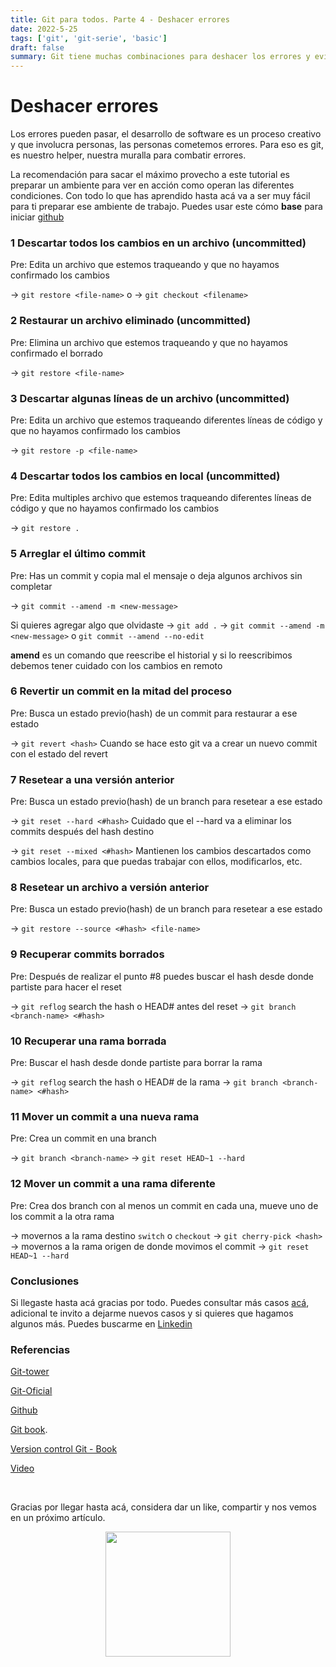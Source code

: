 ```yaml
---
title: Git para todos. Parte 4 - Deshacer errores
date: 2022-5-25
tags: ['git', 'git-serie', 'basic']
draft: false
summary: Git tiene muchas combinaciones para deshacer los errores y evitar dolores de cabeza.
---
```


# Deshacer errores

Los errores pueden pasar, el desarrollo de software es un proceso creativo y que involucra personas, las personas cometemos errores.
Para eso es git, es nuestro helper, nuestra muralla para combatir errores.

<TOCInline
  toc={props.toc}
  exclude="Contenido|GIT"
  fromHeading={3}
  toHeading={4}
  asDisclosure
/>

La recomendación para sacar el máximo provecho a este tutorial es preparar un ambiente para ver en acción como operan las diferentes condiciones.
Con todo lo que has aprendido hasta acá va a ser muy fácil para ti preparar ese ambiente de trabajo. Puedes usar este cómo **base** para iniciar [github](https://github.com/jamescardona11/git-exercism)

### 1 Descartar todos los cambios en un archivo (uncommitted)

Pre: Edita un archivo que estemos traqueando y que no hayamos confirmado los cambios

-> `git restore <file-name>` o
-> `git checkout <filename>`

### 2 Restaurar un archivo eliminado (uncommitted)

Pre: Elimina un archivo que estemos traqueando y que no hayamos confirmado el borrado

-> `git restore <file-name>`

### 3 Descartar algunas líneas de un archivo (uncommitted)

Pre: Edita un archivo que estemos traqueando diferentes líneas de código y que no hayamos confirmado los cambios

-> `git restore -p <file-name>`

### 4 Descartar todos los cambios en local (uncommitted)

Pre: Edita multiples archivo que estemos traqueando diferentes líneas de código y que no hayamos confirmado los cambios

-> `git restore .`

### 5 Arreglar el último commit

Pre: Has un commit y copia mal el mensaje o deja algunos archivos sin completar

-> `git commit --amend -m <new-message>`

Si quieres agregar algo que olvidaste
-> `git add .`
-> `git commit --amend -m <new-message>` o `git commit --amend --no-edit`

**amend** es un comando que reescribe el historial y si lo reescribimos debemos tener cuidado con los cambios en remoto

### 6 Revertir un commit en la mitad del proceso

Pre: Busca un estado previo(hash) de un commit para restaurar a ese estado

-> `git revert <hash>`
Cuando se hace esto git va a crear un nuevo commit con el estado del revert

### 7 Resetear a una versión anterior

Pre: Busca un estado previo(hash) de un branch para resetear a ese estado

-> `git reset --hard <#hash>`
Cuidado que el --hard va a eliminar los commits después del hash destino

-> `git reset --mixed <#hash>`
Mantienen los cambios descartados como cambios locales, para que puedas trabajar con ellos, modificarlos, etc.

### 8 Resetear un archivo a versión anterior

Pre: Busca un estado previo(hash) de un branch para resetear a ese estado

-> `git restore --source <#hash> <file-name>`

### 9 Recuperar commits borrados

Pre: Después de realizar el punto #8 puedes buscar el hash desde donde partiste para hacer el reset

-> `git reflog` search the hash o HEAD# antes del reset
-> `git branch <branch-name> <#hash>`

### 10 Recuperar una rama borrada

Pre: Buscar el hash desde donde partiste para borrar la rama

-> `git reflog` search the hash o HEAD# de la rama
-> `git branch <branch-name> <#hash>`

### 11 Mover un commit a una nueva rama

Pre: Crea un commit en una branch

-> `git branch <branch-name>`
-> `git reset HEAD~1 --hard`

### 12 Mover un commit a una rama diferente

Pre: Crea dos branch con al menos un commit en cada una, mueve uno de los commit a la otra rama

-> movernos a la rama destino `switch` o `checkout`
-> `git cherry-pick <hash>`
-> movernos a la rama origen de donde movimos el commit
-> `git reset HEAD~1 --hard`

### Conclusiones

Si llegaste hasta acá gracias por todo.
Puedes consultar más casos [acá](https://firstaidgit.io/#/), adicional te invito a dejarme nuevos casos y si quieres que hagamos algunos más.
Puedes buscarme en [Linkedin](https://www.linkedin.com/posts/jamescardona11_my-tech-blog-jamescardona11-activity-6932922428423634944-RDfk?utm_source=linkedin_share&utm_medium=member_desktop_web)

### Referencias

[Git-tower](https://www.git-tower.com/learn/git/ebook)

[Git-Oficial](https://git-scm.com/)

[Github](https://lab.github.com/)

[Git book](https://git-scm.com/book/es/v2).

[Version control Git - Book](https://books.google.com.co/books/about/Version_Control_with_Git.html?id=qIucp61eqAwC&redir_esc=y)

[Video](https://www.youtube.com/watch?v=lX9hsdsAeTk)

&nbsp;
&nbsp;
&nbsp;

Gracias por llegar hasta acá, considera dar un like, compartir y nos vemos en un próximo artículo.

<p align="center" width="100%">
  <img src="https://i.imgur.com/q7fqQHS.gif" width="200" />
</p>
